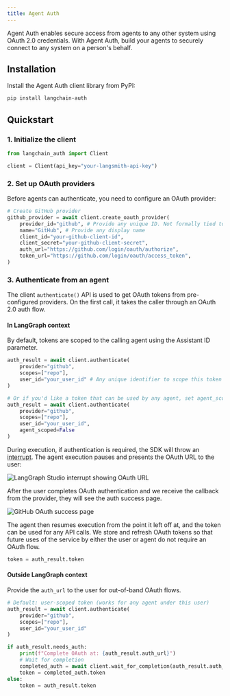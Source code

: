 ```yaml
---
title: Agent Auth
---
```

Agent Auth enables secure access from agents to any other system using OAuth 2.0 credentials. With Agent Auth, build your agents to securely connect to any system on a person's behalf.

## Installation

Install the Agent Auth client library from PyPI:

```bash
pip install langchain-auth
```


## Quickstart

### 1. Initialize the client

```python
from langchain_auth import Client

client = Client(api_key="your-langsmith-api-key")
```

### 2. Set up OAuth providers

Before agents can authenticate, you need to configure an OAuth provider:

```python
# Create GitHub provider
github_provider = await client.create_oauth_provider(
    provider_id="github", # Provide any unique ID. Not formally tied to the provider.
    name="GitHub", # Provide any display name
    client_id="your-github-client-id",
    client_secret="your-github-client-secret",
    auth_url="https://github.com/login/oauth/authorize",
    token_url="https://github.com/login/oauth/access_token",
)
```

### 3. Authenticate from an agent

The client `authenticate()` API is used to get OAuth tokens from pre-configured providers. On the first call, it takes the caller through an OAuth 2.0 auth flow.

#### In LangGraph context

By default, tokens are scoped to the calling agent using the Assistant ID parameter.

```python
auth_result = await client.authenticate(
    provider="github",
    scopes=["repo"],
    user_id="your_user_id" # Any unique identifier to scope this token to the human caller
)

# Or if you'd like a token that can be used by any agent, set agent_scoped=False
auth_result = await client.authenticate(
    provider="github",
    scopes=["repo"],
    user_id="your_user_id",
    agent_scoped=False
)
```

During execution, if authentication is required, the SDK will throw an [interrupt](https://langchain-ai.github.io/langgraph/how-tos/human_in_the_loop/add-human-in-the-loop/#pause-using-interrupt). The agent execution pauses and presents the OAuth URL to the user:

![LangGraph Studio interrupt showing OAuth URL](../../images/langgraph-auth-interrupt.png)

After the user completes OAuth authentication and we receive the callback from the provider, they will see the auth success page.

![GitHub OAuth success page](../../images/github-auth-success.png)

The agent then resumes execution from the point it left off at, and the token can be used for any API calls. We store and refresh OAuth tokens so that future uses of the service by either the user or agent do not require an OAuth flow.

```python
token = auth_result.token
```

#### Outside LangGraph context

Provide the `auth_url` to the user for out-of-band OAuth flows.


```python
# Default: user-scoped token (works for any agent under this user)
auth_result = await client.authenticate(
    provider="github",
    scopes=["repo"],
    user_id="your_user_id"
)

if auth_result.needs_auth:
    print(f"Complete OAuth at: {auth_result.auth_url}")
    # Wait for completion
    completed_auth = await client.wait_for_completion(auth_result.auth_id)
    token = completed_auth.token
else:
    token = auth_result.token
```
